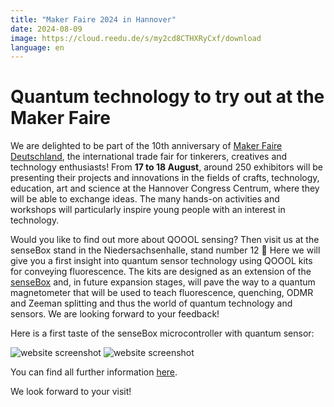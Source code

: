 ```yaml
---
title: "Maker Faire 2024 in Hannover"
date: 2024-08-09
image: https://cloud.reedu.de/s/my2cd8CTHXRyCxf/download
language: en
---
```


# Quantum technology to try out at the Maker Faire 

We are delighted to be part of the 10th anniversary of [Maker Faire Deutschland](https://maker-faire.de/), the international trade fair for tinkerers, creatives and technology enthusiasts! From **17 to 18 August**, around 250 exhibitors will be presenting their projects and innovations in the fields of crafts, technology, education, art and science at the Hannover Congress Centrum, where they will be able to exchange ideas. The many hands-on activities and workshops will particularly inspire young people with an interest in technology.

Would you like to find out more about QOOOL sensing? Then visit us at the senseBox stand in the Niedersachsenhalle, stand number 12 📍 Here we will give you a first insight into quantum sensor technology using QOOOL kits for conveying fluorescence. The kits are designed as an extension of the [senseBox](https://sensebox.de/en) and, in future expansion stages, will pave the way to a quantum magnetometer that will be used to teach fluorescence, quenching, ODMR and Zeeman splitting and thus the world of quantum technology and sensors. We are looking forward to your feedback! 

Here is a first taste of the senseBox microcontroller with quantum sensor:

![website screenshot](https://cloud.reedu.de/s/s8bjmWZJZnCkSmj/download)
![website screenshot](https://cloud.reedu.de/s/my2cd8CTHXRyCxf/download)

You can find all further information [here](https://maker-faire.de/maker/sensebox-toolkit-fuer-digitale-bildung-citizen-science-und-umweltmonitoring/).

We look forward to your visit!
